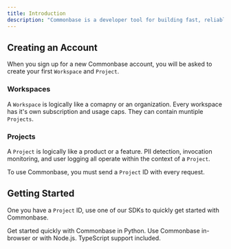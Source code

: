 ```yaml
---
title: Introduction
description: "Commonbase is a developer tool for building fast, reliable and private LLM integrations."
---
```


## Creating an Account

When you sign up for a new Commonbase account, you will be asked to create your first
`Workspace` and `Project`.

### Workspaces

A `Workspace` is logically like a comapny or an organization. Every workspace has
it's own subscription and usage caps. They can contain muntiple `Projects`.

### Projects

A `Project` is logically like a product or a feature. PII detection, invocation monitoring,
and user logging all operate within the context of a `Project`.

To use Commonbase, you must send a `Project` ID with every request.

## Getting Started

One you have a `Project` ID, use one of our SDKs to quickly get started with Commonbase.

<CardGroup cols={2}>
  <Card title="Python SDK" icon="python" href="quickstart/python">
    Get started quickly with Commonbase in Python.
  </Card>
  <Card title="JavaScript SDK" icon="js" href="quickstart/js">
    Use Commonbase in-browser or with Node.js. TypeScript support included.
  </Card>
</CardGroup>
